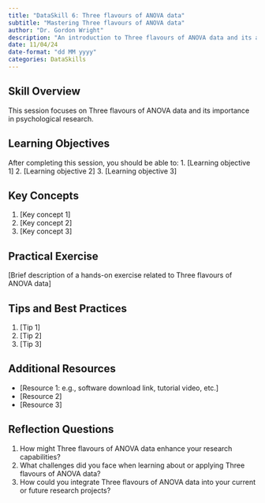 ```yaml
---
title: "DataSkill 6: Three flavours of ANOVA data"
subtitle: "Mastering Three flavours of ANOVA data"
author: "Dr. Gordon Wright"
description: "An introduction to Three flavours of ANOVA data and its application in psychological research"
date: 11/04/24
date-format: "dd MM yyyy"
categories: DataSkills
---
```

## Skill Overview
This session focuses on Three flavours of ANOVA data and its importance in psychological research.

## Learning Objectives
After completing this session, you should be able to:
1. [Learning objective 1]
2. [Learning objective 2]
3. [Learning objective 3]

## Key Concepts
1. [Key concept 1]
2. [Key concept 2]
3. [Key concept 3]

## Practical Exercise
[Brief description of a hands-on exercise related to Three flavours of ANOVA data]

## Tips and Best Practices
1. [Tip 1]
2. [Tip 2]
3. [Tip 3]

## Additional Resources
- [Resource 1: e.g., software download link, tutorial video, etc.]
- [Resource 2]
- [Resource 3]

## Reflection Questions
1. How might Three flavours of ANOVA data enhance your research capabilities?
2. What challenges did you face when learning about or applying Three flavours of ANOVA data?
3. How could you integrate Three flavours of ANOVA data into your current or future research projects?
